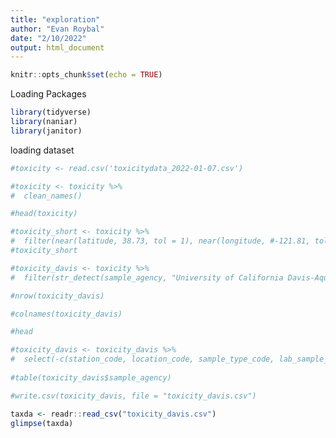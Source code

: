 ```yaml
---
title: "exploration"
author: "Evan Roybal"
date: "2/10/2022"
output: html_document
---
```


```r
knitr::opts_chunk$set(echo = TRUE)
```


Loading Packages
```r
library(tidyverse)
library(naniar)
library(janitor)
```



loading dataset 
```r
#toxicity <- read.csv('toxicitydata_2022-01-07.csv')

#toxicity <- toxicity %>%
#  clean_names()

#head(toxicity)

#toxicity_short <- toxicity %>%
#  filter(near(latitude, 38.73, tol = 1), near(longitude, #-121.81, tol = 1))
#toxicity_short

#toxicity_davis <- toxicity %>%
#  filter(str_detect(sample_agency, "University of California Davis-Aquatic Toxicology Lab"))

#nrow(toxicity_davis)

#colnames(toxicity_davis)

#head

#toxicity_davis <- toxicity_davis %>%
#  select(-c(station_code, location_code, sample_type_code, lab_sample_id, batch_verification_code, compliance_code, sample_comments, collection_comments, tox_test_comments, time_point_comments, tox_result_comments, tox_batch_comments, event_code, protocol_code, lab_submission_code, location_detail_wq_comments, sample_id))
         
#table(toxicity_davis$sample_agency)

#write.csv(toxicity_davis, file = "toxicity_davis.csv")

```

```r
taxda <- readr::read_csv("toxicity_davis.csv")
glimpse(taxda)
```

